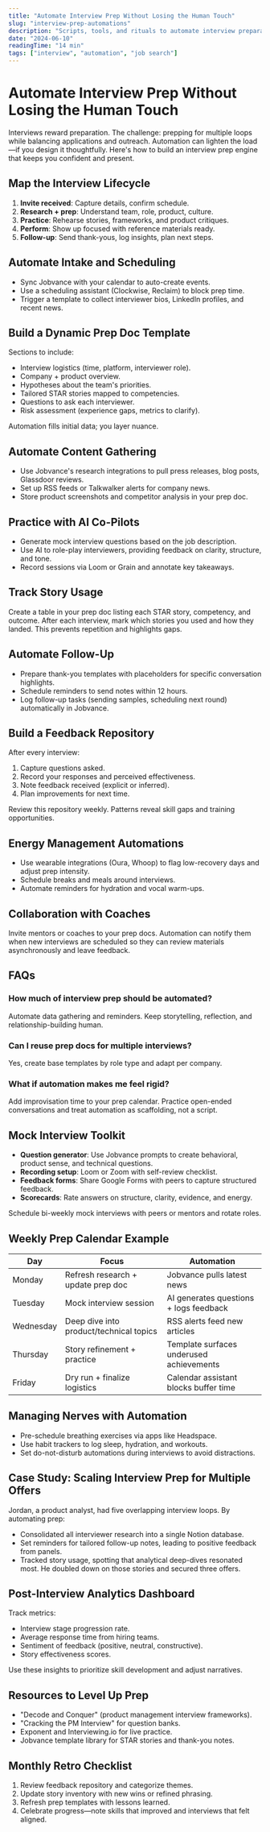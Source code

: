 ```yaml
---
title: "Automate Interview Prep Without Losing the Human Touch"
slug: "interview-prep-automations"
description: "Scripts, tools, and rituals to automate interview preparation, practice, and follow-up while staying authentic."
date: "2024-06-10"
readingTime: "14 min"
tags: ["interview", "automation", "job search"]
---
```


# Automate Interview Prep Without Losing the Human Touch

Interviews reward preparation. The challenge: prepping for multiple loops while balancing applications and outreach. Automation can lighten the load—if you design it thoughtfully. Here's how to build an interview prep engine that keeps you confident and present.

## Map the Interview Lifecycle

1. **Invite received**: Capture details, confirm schedule.
2. **Research + prep**: Understand team, role, product, culture.
3. **Practice**: Rehearse stories, frameworks, and product critiques.
4. **Perform**: Show up focused with reference materials ready.
5. **Follow-up**: Send thank-yous, log insights, plan next steps.

## Automate Intake and Scheduling

- Sync Jobvance with your calendar to auto-create events.
- Use a scheduling assistant (Clockwise, Reclaim) to block prep time.
- Trigger a template to collect interviewer bios, LinkedIn profiles, and recent news.

## Build a Dynamic Prep Doc Template

Sections to include:

- Interview logistics (time, platform, interviewer role).
- Company + product overview.
- Hypotheses about the team's priorities.
- Tailored STAR stories mapped to competencies.
- Questions to ask each interviewer.
- Risk assessment (experience gaps, metrics to clarify).

Automation fills initial data; you layer nuance.

## Automate Content Gathering

- Use Jobvance's research integrations to pull press releases, blog posts, Glassdoor reviews.
- Set up RSS feeds or Talkwalker alerts for company news.
- Store product screenshots and competitor analysis in your prep doc.

## Practice with AI Co-Pilots

- Generate mock interview questions based on the job description.
- Use AI to role-play interviewers, providing feedback on clarity, structure, and tone.
- Record sessions via Loom or Grain and annotate key takeaways.

## Track Story Usage

Create a table in your prep doc listing each STAR story, competency, and outcome. After each interview, mark which stories you used and how they landed. This prevents repetition and highlights gaps.

## Automate Follow-Up

- Prepare thank-you templates with placeholders for specific conversation highlights.
- Schedule reminders to send notes within 12 hours.
- Log follow-up tasks (sending samples, scheduling next round) automatically in Jobvance.

## Build a Feedback Repository

After every interview:

1. Capture questions asked.
2. Record your responses and perceived effectiveness.
3. Note feedback received (explicit or inferred).
4. Plan improvements for next time.

Review this repository weekly. Patterns reveal skill gaps and training opportunities.

## Energy Management Automations

- Use wearable integrations (Oura, Whoop) to flag low-recovery days and adjust prep intensity.
- Schedule breaks and meals around interviews.
- Automate reminders for hydration and vocal warm-ups.

## Collaboration with Coaches

Invite mentors or coaches to your prep docs. Automation can notify them when new interviews are scheduled so they can review materials asynchronously and leave feedback.

## FAQs

### How much of interview prep should be automated?
Automate data gathering and reminders. Keep storytelling, reflection, and relationship-building human.

### Can I reuse prep docs for multiple interviews?
Yes, create base templates by role type and adapt per company.

### What if automation makes me feel rigid?
Add improvisation time to your prep calendar. Practice open-ended conversations and treat automation as scaffolding, not a script.

<script type="application/ld+json">
{
  "@context": "https://schema.org",
  "@type": "FAQPage",
  "mainEntity": [
    {
      "@type": "Question",
      "name": "How much of interview prep should be automated?",
      "acceptedAnswer": {
        "@type": "Answer",
        "text": "Automate data gathering and reminders. Keep storytelling and reflection human."
      }
    },
    {
      "@type": "Question",
      "name": "Can I reuse prep docs for multiple interviews?",
      "acceptedAnswer": {
        "@type": "Answer",
        "text": "Yes, create base templates by role type and adapt per company."
      }
    },
    {
      "@type": "Question",
      "name": "What if automation makes me feel rigid?",
      "acceptedAnswer": {
        "@type": "Answer",
        "text": "Add improvisation time and treat automation as scaffolding, not a script."
      }
    }
  ]
}
</script>


## Mock Interview Toolkit

- **Question generator**: Use Jobvance prompts to create behavioral, product sense, and technical questions.
- **Recording setup**: Loom or Zoom with self-review checklist.
- **Feedback forms**: Share Google Forms with peers to capture structured feedback.
- **Scorecards**: Rate answers on structure, clarity, evidence, and energy.

Schedule bi-weekly mock interviews with peers or mentors and rotate roles.

## Weekly Prep Calendar Example

| Day | Focus | Automation |
| --- | --- | --- |
| Monday | Refresh research + update prep doc | Jobvance pulls latest news |
| Tuesday | Mock interview session | AI generates questions + logs feedback |
| Wednesday | Deep dive into product/technical topics | RSS alerts feed new articles |
| Thursday | Story refinement + practice | Template surfaces underused achievements |
| Friday | Dry run + finalize logistics | Calendar assistant blocks buffer time |

## Managing Nerves with Automation

- Pre-schedule breathing exercises via apps like Headspace.
- Use habit trackers to log sleep, hydration, and workouts.
- Set do-not-disturb automations during interviews to avoid distractions.

## Case Study: Scaling Interview Prep for Multiple Offers

Jordan, a product analyst, had five overlapping interview loops. By automating prep:

- Consolidated all interviewer research into a single Notion database.
- Set reminders for tailored follow-up notes, leading to positive feedback from panels.
- Tracked story usage, spotting that analytical deep-dives resonated most. He doubled down on those stories and secured three offers.


## Post-Interview Analytics Dashboard

Track metrics:

- Interview stage progression rate.
- Average response time from hiring teams.
- Sentiment of feedback (positive, neutral, constructive).
- Story effectiveness scores.

Use these insights to prioritize skill development and adjust narratives.

## Resources to Level Up Prep

- "Decode and Conquer" (product management interview frameworks).
- "Cracking the PM Interview" for question banks.
- Exponent and Interviewing.io for live practice.
- Jobvance template library for STAR stories and thank-you notes.


## Monthly Retro Checklist

1. Review feedback repository and categorize themes.
2. Update story inventory with new wins or refined phrasing.
3. Refresh prep templates with lessons learned.
4. Celebrate progress—note skills that improved and interviews that felt aligned.

